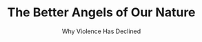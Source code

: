 ---
title: "The Better Angels of Our Nature"
subtitle: "Why Violence Has Declined"
bookCover: "/assets/book-covers/better-angels.jpg"
bookAuthor: "Steven Pinker"
rating: 7
done: false
tags: []
summary: false
detailedNotes: false
amazonLink: ""
amazonAffiliateLink: ""
---